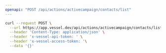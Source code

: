 ```yaml
---
openapi: "POST /api/actions/activecampaign/contacts/list"
---
```


<RequestExample>

```bash Request
curl --request POST \
  --url https://app.vessel.dev/api/actions/activecampaign/contacts/list \
  --header 'Content-Type: application/json' \
  --header 'x-vessel-api-token: ' \
  --header 'x-vessel-access-token: '\
  --data '{}'
```

</RequestExample>
